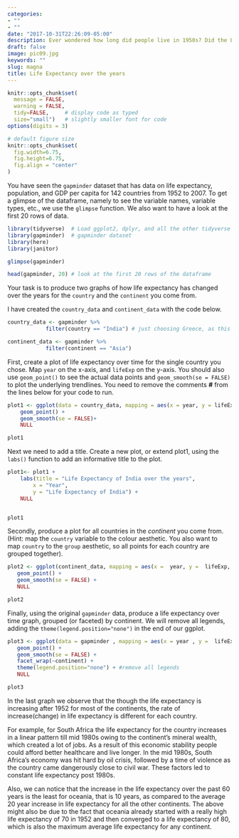 ```yaml
---
categories:
- ""
- ""
date: "2017-10-31T22:26:09-05:00"
description: Ever wondered how long did people live in 1950s? Did the Life expectancy increase with development in healthcare or did decrease due the unhealthy lifestyle of prople and extrensic factors like pollution? 
draft: false
image: pic09.jpg
keywords: ""
slug: magna
title: Life Expectancy over the years
---
```


```r
knitr::opts_chunk$set(
  message = FALSE, 
  warning = FALSE, 
  tidy=FALSE,     # display code as typed
  size="small")   # slightly smaller font for code
options(digits = 3)

# default figure size
knitr::opts_chunk$set(
  fig.width=6.75, 
  fig.height=6.75,
  fig.align = "center"
)
```

You have seen the `gapminder` dataset that has data on life expectancy, population, and GDP per capita for 142 countries from 1952 to 2007. To get a glimpse of the dataframe, namely to see the variable names, variable types, etc., we use the `glimpse` function. We also want to have a look at the first 20 rows of data.


```r
library(tidyverse)  # Load ggplot2, dplyr, and all the other tidyverse packages
library(gapminder)  # gapminder dataset
library(here)
library(janitor)
```

```r
glimpse(gapminder)

head(gapminder, 20) # look at the first 20 rows of the dataframe

```

Your task is to produce two graphs of how life expectancy has changed over the years for the `country` and the `continent` you come from.

I have created the `country_data` and `continent_data` with the code below.

```r
country_data <- gapminder %>% 
            filter(country == "India") # just choosing Greece, as this is where I come from

continent_data <- gapminder %>% 
            filter(continent == "Asia")
```

First, create a plot of life expectancy over time for the single country you chose. Map `year` on the x-axis, and `lifeExp` on the y-axis. You should also use `geom_point()` to see the actual data points and `geom_smooth(se = FALSE)` to plot the underlying trendlines. You need to remove the comments **\#** from the lines below for your code to run.

```r
plot1 <- ggplot(data = country_data, mapping = aes(x = year, y = lifeExp))+
    geom_point() +
    geom_smooth(se = FALSE)+
    NULL 

plot1
```

Next we need to add a title. Create a new plot, or extend plot1, using the `labs()` function to add an informative title to the plot.

```r
plot1<- plot1 +
    labs(title = "Life Expectancy of India over the years",
        x = "Year",
        y = "Life Expectancy of India") +
    NULL


plot1
```

Secondly, produce a plot for all countries in the *continent* you come from. (Hint: map the `country` variable to the colour aesthetic. You also want to map `country` to the `group` aesthetic, so all points for each country are grouped together).

```r
plot2 <- ggplot(continent_data, mapping = aes(x =  year, y =  lifeExp, colour= country, group=country))+
   geom_point() + 
   geom_smooth(se = FALSE) +
   NULL

plot2
```

Finally, using the original `gapminder` data, produce a life expectancy over time graph, grouped (or faceted) by continent. We will remove all legends, adding the `theme(legend.position="none")` in the end of our ggplot.

```r
plot3 <- ggplot(data = gapminder , mapping = aes(x = year , y =  lifeExp, colour= continent))+
   geom_point() + 
   geom_smooth(se = FALSE) +
   facet_wrap(~continent) +
   theme(legend.position="none") + #remove all legends
   NULL

plot3
```


In the last graph we observe that the though the life expectancy is increasing after 1952 for most of the continents, the rate of increase(change) in life expectancy is different for each country. 

For example, for South Africa the life expectancy for the country increases in a linear pattern till mid 1980s owing to the continent's mineral wealth, which created a lot of jobs. As a result of this economic stability people could afford better healthcare and live longer. In the mid 1980s, South Africa's economy was hit hard by oil crisis, followed by a time of violence as the country came dangerously close to civil war. These factors led to constant life expectancy post 1980s.

Also, we can notice that the increase in the life expectancy over the past 60 years is the least for oceania, that is 10 years, as compared to the average 20 year increase in life expectancy for all the other continents. The above might also be due to the fact that oceania already started with a really high life expectancy of 70 in 1952 and then converged to a life expectancy of 80, which is also the maximum average life expectancy for any continent.

